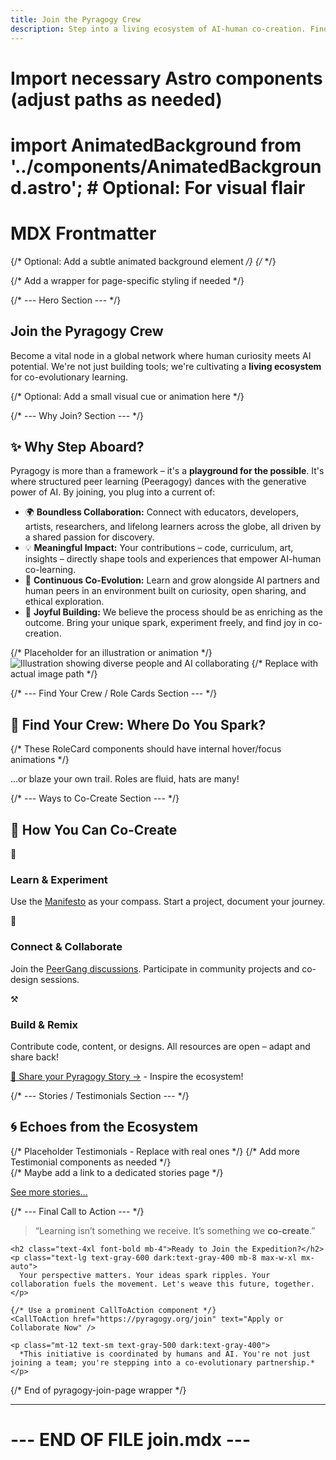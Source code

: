 ```yaml
---
title: Join the Pyragogy Crew
description: Step into a living ecosystem of AI-human co-creation. Find your role, share your spark, and help us build the future of learning, together.
---
```


# Import necessary Astro components (adjust paths as needed)


# import AnimatedBackground from '../components/AnimatedBackground.astro'; # Optional: For visual flair

# MDX Frontmatter



{/* Optional: Add a subtle animated background element */}
{/* <AnimatedBackground /> */}

<div class="pyragogy-join-page space-y-16"> {/* Add a wrapper for page-specific styling if needed */}

  {/* --- Hero Section --- */}
  <section class="text-center pt-8 pb-4">
    <h1 class="text-5xl md:text-6xl font-bold mb-4 bg-clip-text text-transparent bg-gradient-to-r from-purple-500 via-pink-500 to-orange-500 animate-gradient-x">
      Join the Pyragogy Crew
    </h1>
    <p class="text-xl md:text-2xl text-gray-600 dark:text-gray-300 max-w-3xl mx-auto">
      Become a vital node in a global network where human curiosity meets AI potential. We're not just building tools; we're cultivating a <strong class="font-semibold text-purple-600 dark:text-purple-400">living ecosystem</strong> for co-evolutionary learning.
    </p>
    {/* Optional: Add a small visual cue or animation here */}
  </section>

  {/* --- Why Join? Section --- */}
  <section>
    <h2 class="text-3xl font-semibold mb-6 text-center">✨ Why Step Aboard?</h2>
    <div class="grid md:grid-cols-2 gap-8 items-center">
      <div>
        <p class="text-lg mb-4">
          Pyragogy is more than a framework – it's a <strong class="text-pink-600 dark:text-pink-400">playground for the possible</strong>. It's where structured peer learning (Peeragogy) dances with the generative power of AI. By joining, you plug into a current of:
        </p>
        <ul class="list-none space-y-3 pl-0">
          <li class="flex items-start">
            <span class="text-2xl mr-3">🌍</span>
            <span><strong class="font-medium">Boundless Collaboration:</strong> Connect with educators, developers, artists, researchers, and lifelong learners across the globe, all driven by a shared passion for discovery.</span>
          </li>
          <li class="flex items-start">
            <span class="text-2xl mr-3">💡</span>
            <span><strong class="font-medium">Meaningful Impact:</strong> Your contributions – code, curriculum, art, insights – directly shape tools and experiences that empower AI-human co-learning.</span>
          </li>
          <li class="flex items-start">
            <span class="text-2xl mr-3">🌱</span>
            <span><strong class="font-medium">Continuous Co-Evolution:</strong> Learn and grow alongside AI partners and human peers in an environment built on curiosity, open sharing, and ethical exploration.</span>
          </li>
          <li class="flex items-start">
            <span class="text-2xl mr-3">💖</span>
            <span><strong class="font-medium">Joyful Building:</strong> We believe the process should be as enriching as the outcome. Bring your unique spark, experiment freely, and find joy in co-creation.</span>
          </li>
        </ul>
      </div>
      <div>
        {/* Placeholder for an illustration or animation */}
        <img src="/images/join-illustration.svg" alt="Illustration showing diverse people and AI collaborating" class="w-full max-w-md mx-auto rounded-lg shadow-md dark:opacity-80" />
        {/* Replace with actual image path */}
      </div>
    </div>
  </section>

  {/* --- Find Your Crew / Role Cards Section --- */}
  <section>
    <h2 class="text-3xl font-semibold mb-8 text-center">🧭 Find Your Crew: Where Do You Spark?</h2>
    <div class="grid grid-cols-1 sm:grid-cols-2 lg:grid-cols-3 gap-6">
      {/* These RoleCard components should have internal hover/focus animations */}
      <RoleCard
        title="The Educator"
        icon="🍎"
        description="Design transformative learning journeys. Pilot new AI-assisted pedagogical models. Craft curriculum that breathes."
        color="blue"
      />
      <RoleCard
        title="The Developer"
        icon="⚙️"
        description="Build intelligent learning tools, bots, and platforms. Integrate AI ethically and creatively. Contribute to our open-source codebase."
        color="green"
      />
      <RoleCard
        title="The Artist & Creator"
        icon="🎨"
        description="Shape the aesthetics and narrative of Pyragogy. Design engaging interfaces. Weave ethical considerations into expressive tech."
        color="yellow"
      />
      <RoleCard
        title="The Researcher"
        icon="🔬"
        description="Explore the frontiers of human-AI cognition, collaboration, and learning science. Share insights and guide our evidence-based practices."
        color="purple"
      />
      <RoleCard
        title="The Learner & Explorer"
        icon="🚀"
        description="Embark on learning expeditions using Pyragogy. Share your experiences, provide feedback, and inspire others by showing what's possible."
        color="red"
      />
      <RoleCard
        title="The Community Weaver"
        icon="🕸️"
        description="Facilitate dialogues, organize events, onboard newcomers, and strengthen the connective tissue of our global PeerGang."
        color="teal"
      />
    </div>
    <p class="text-center mt-6 text-gray-600 dark:text-gray-400">...or blaze your own trail. Roles are fluid, hats are many!</p>
  </section>

  {/* --- Ways to Co-Create Section --- */}
  <section>
    <h2 class="text-3xl font-semibold mb-6 text-center">🚀 How You Can Co-Create</h2>
    <div class="grid md:grid-cols-3 gap-6 text-center">
      <div class="p-6 bg-gray-50 dark:bg-gray-800 rounded-lg shadow-sm hover:shadow-md transition-shadow">
        <span class="text-4xl mb-3 block">🌱</span>
        <h3 class="text-xl font-semibold mb-2">Learn & Experiment</h3>
        <p class="text-gray-600 dark:text-gray-300">Use the <a href="https://peeragogy.org" class="text-blue-600 dark:text-blue-400 hover:underline">Manifesto</a> as your compass. Start a project, document your journey.</p>
      </div>
      <div class="p-6 bg-gray-50 dark:bg-gray-800 rounded-lg shadow-sm hover:shadow-md transition-shadow">
        <span class="text-4xl mb-3 block">💬</span>
        <h3 class="text-xl font-semibold mb-2">Connect & Collaborate</h3>
        <p class="text-gray-600 dark:text-gray-300">Join the <a href="mailto:ftg003@proton.me" class="text-blue-600 dark:text-blue-400 hover:underline">PeerGang discussions</a>. Participate in community projects and co-design sessions.</p>
      </div>
      <div class="p-6 bg-gray-50 dark:bg-gray-800 rounded-lg shadow-sm hover:shadow-md transition-shadow">
        <span class="text-4xl mb-3 block">⚒️</span>
        <h3 class="text-xl font-semibold mb-2">Build & Remix</h3>
        <p class="text-gray-600 dark:text-gray-300">Contribute code, content, or designs. All resources are open – adapt and share back!</p>
      </div>
    </div>
    <p class="text-center mt-6">
      <a href="https://peeragogy.org/stories" class="text-lg text-pink-600 dark:text-pink-400 hover:underline font-medium">📣 Share your Pyragogy Story →</a> - Inspire the ecosystem!
    </p>
  </section>

  {/* --- Stories / Testimonials Section --- */}
  <section class="bg-gradient-to-br from-blue-50 via-purple-50 to-pink-50 dark:from-gray-800 dark:via-gray-800 dark:to-slate-900 py-12 px-6 rounded-lg">
    <h2 class="text-3xl font-semibold mb-8 text-center">🌀 Echoes from the Ecosystem</h2>
    <div class="grid md:grid-cols-2 gap-8 max-w-4xl mx-auto">
      {/* Placeholder Testimonials - Replace with real ones */}
      <Testimonial quote="Pyragogy opened my eyes to how AI could be a partner in my classroom, not just a tool. My students are more engaged than ever." author="Anya Sharma" role="Educator, Pilot Program" />
      <Testimonial quote="Contributing to the open-source Pyragogy tools was incredibly rewarding. Seeing the code come alive in learning experiments is pure magic." author="Ben Carter" role="Developer & PeerGang Member" />
      {/* Add more Testimonial components as needed */}
    </div>
    {/* Maybe add a link to a dedicated stories page */}
    <p class="text-center mt-8">
        <a href="https://peeragogy.org/stories" class="text-blue-600 dark:text-blue-400 hover:underline">See more stories...</a>
    </p>
  </section>

  {/* --- Final Call to Action --- */}
  <section class="text-center py-12">
    <blockquote class="text-2xl italic text-gray-700 dark:text-gray-300 max-w-2xl mx-auto mb-8 border-l-4 border-purple-500 pl-4">
      “Learning isn’t something we receive. It’s something we <strong class="font-semibold text-purple-600 dark:text-purple-400">co-create</strong>.”
    </blockquote>

    <h2 class="text-4xl font-bold mb-4">Ready to Join the Expedition?</h2>
    <p class="text-lg text-gray-600 dark:text-gray-400 mb-8 max-w-xl mx-auto">
      Your perspective matters. Your ideas spark ripples. Your collaboration fuels the movement. Let's weave this future, together.
    </p>

    {/* Use a prominent CallToAction component */}
    <CallToAction href="https://pyragogy.org/join" text="Apply or Collaborate Now" />

    <p class="mt-12 text-sm text-gray-500 dark:text-gray-400">
      *This initiative is coordinated by humans and AI. You're not just joining a team; you're stepping into a co-evolutionary partnership.*
    </p>
  </section>

</div> {/* End of pyragogy-join-page wrapper */}

---
# --- END OF FILE join.mdx ---